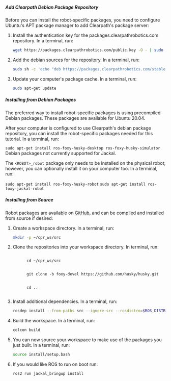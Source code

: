 
##### Add Clearpath Debian Package Repository

Before you can install the robot-specific packages, you need to configure
Ubuntu's APT package manager to add Clearpath's package server:

1.  Install the authentication key for the
    packages.clearpathrobotics.com repository. In a terminal, run:

    ```bash
    wget https://packages.clearpathrobotics.com/public.key -O - | sudo apt-key add -
    ```

2.  Add the debian sources for the repository. In a terminal, run:

    ```bash
    sudo sh -c 'echo "deb https://packages.clearpathrobotics.com/stable/ubuntu $(lsb_release -cs) main" > /etc/apt/sources.list.d/clearpath-latest.list'
    ```

3.  Update your computer's package cache. In a terminal, run:

    ```bash
    sudo apt-get update
    ```

##### Installing from Debian Packages

The preferred way to install robot-specific packages is using precompiled
Debian packages. These packages are available for Ubuntu 20.04.

After your computer is configured to use Clearpath's debian package
repository, you can install the robot-specific packages needed for this tutorial.
In a terminal, run:

<Tabs groupId="robot_platform">
  <TabItem
    value="husky"
    label="Husky"
    default
  >
    <code>sudo apt-get install ros-foxy-husky-desktop ros-foxy-husky-simulator</code>
  </TabItem>
  <TabItem
    value="jackal"
    label="Jackal"
  >
    Debian packages not currently supported for Jackal.
  </TabItem>
</Tabs>

The `<ROBOT>_robot` package only needs to be installed on the physical
robot; however, you can optionally install it on your computer
too. In a terminal, run:

<Tabs groupId="robot_platform">
  <TabItem
    value="husky"
    label="Husky"
    default
  >
    <code>sudo apt-get install ros-foxy-husky-robot</code>
  </TabItem>
  <TabItem
    value="jackal"
    label="Jackal"
  >
    <code>sudo apt-get install ros-foxy-jackal-robot</code>
  </TabItem>
</Tabs>

##### Installing from Source

Robot packages are available on [GitHub](https://github.com/jackal/), and
can be compiled and installed from source if desired:

1.  Create a workspace directory. In a terminal, run:

    ```bash
    mkdir -p ~/cpr_ws/src
    ```

2.  Clone the repositories into your workspace directory. In
    terminal, run:

    <Tabs groupId="robot_platform">
      <TabItem
        value="husky"
        label="Husky"
        default
      >
        <code>
          cd ~/cpr_ws/src
          <br />
          git clone -b foxy-devel https://github.com/husky/husky.git
          <br />
          cd ..
        </code>
      </TabItem>
    </Tabs>

3.  Install additional dependencies. In a terminal, run:

    ```bash
    rosdep install --from-paths src --ignore-src --rosdistro=$ROS_DISTRO -y
    ```

4.  Build the workspace. In a terminal, run:

    ```bash
    colcon build
    ```

5.  You can now source your workspace to make use of the packages you
    just built. In a terminal, run:

    ```bash
    source install/setup.bash
    ```

6.  If you would like ROS to run on boot run:

    <Tabs groupId="robot_platform">
      <TabItem
        value="husky"
        label="Husky"
        default
      >
        <code>ros2 run jackal_bringup install</code>
      </TabItem>
    </Tabs>
